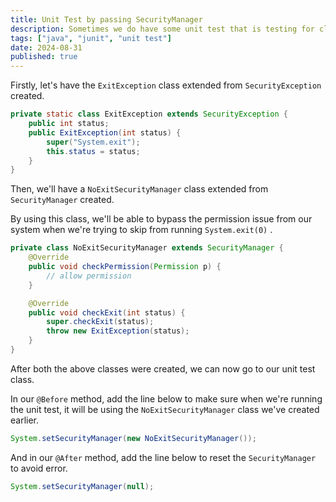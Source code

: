 ```yaml
---
title: Unit Test by passing SecurityManager
description: Sometimes we do have some unit test that is testing for classes with System.exit(0) and we're having difficulty while writing unit test for it.
tags: ["java", "junit", "unit test"]
date: 2024-08-31
published: true
---
```


Firstly, let's have the `ExitException` class extended from `SecurityException` created.

```java
private static class ExitException extends SecurityException {
	public int status;
	public ExitException(int status) {
		super("System.exit");
		this.status = status;
	}
}
```

Then, we'll have a `NoExitSecurityManager` class extended from `SecurityManager` created. 

By using this class, we'll be able to bypass the permission issue from our system when we're trying to skip from running `System.exit(0)` .

```java
private class NoExitSecurityManager extends SecurityManager {
	@Override
	public void checkPermission(Permission p) {
		// allow permission
	}

	@Override
	public void checkExit(int status) {
		super.checkExit(status);
		throw new ExitException(status);
	}
}
```

After both the above classes were created, we can now go to our unit test class. 

In our `@Before` method, add the line below to make sure when we're running the unit test, it will be using the `NoExitSecurityManager` class we've created earlier.

```java
System.setSecurityManager(new NoExitSecurityManager());
```

And in our `@After` method, add the line below to reset the `SecurityManager` to avoid error.

```java
System.setSecurityManager(null);
```